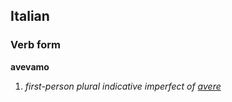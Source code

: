 ==Italian==
===Verb form===
'''avevamo'''

# ''first-person plural indicative imperfect of [[avere]]''
